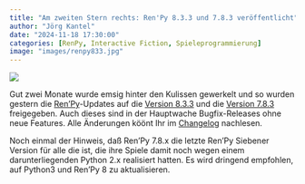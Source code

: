```yaml
---
title: "Am zweiten Stern rechts: Ren'Py 8.3.3 und 7.8.3 veröffentlicht"
author: "Jörg Kantel"
date: "2024-11-18 17:30:00"
categories: [RenPy, Interactive Fiction, Spieleprogrammierung]
image: "images/renpy833.jpg"
---
```


[![](images/renpy833-b.jpg)](https://www.flickr.com/photos/schockwellenreiter/54147820587/)

Gut zwei Monate wurde emsig hinter den Kulissen gewerkelt und so wurden gestern die [Ren'Py](http://cognitiones.kantel-chaos-team.de/multimedia/spieleprogrammierung/renpy.html)-Updates auf die [Version&nbsp;8.3.3](https://www.renpy.org/release/8.3.3) und die [Version&nbsp;7.8.3](https://www.renpy.org/release/7.8.3) freigegeben. Auch dieses sind in der Hauptwache Bugfix-Releases ohne neue Features. Alle Änderungen köönt Ihr im [Changelog](https://www.renpy.org/doc/html/changelog.html#renpy-8-3-3) nachlesen.

Noch einmal der Hinweis, daß Ren’Py 7.8.x die letzte Ren’Py Siebener Version für alle die ist, die ihre Spiele damit noch wegen einem darunterliegenden Python 2.x realisiert hatten. Es wird dringend empfohlen, auf Python3 und Ren’Py 8 zu aktualisieren.